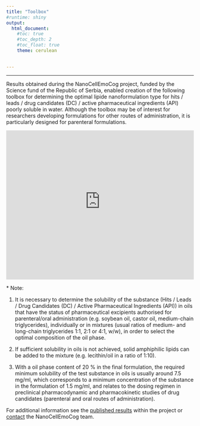 ---
title: "Toolbox"
#runtime: shiny
output: 
  html_document:
    #toc: true
    #toc_depth: 2
    #toc_float: true
    theme: cerulean
    

---
<style type="text/css">
h1.title {
  font-size: 30px;
}

h1 { /* Header 1 */
  font-size: 20px
}
</style>
***

Results obtained during the NanoCellEmoCog project, funded by the Science fund of the Republic of Serbia, enabled creation of the following toolbox for determining the optimal lipide nanoformulation type for hits / leads / drug candidates (DC) / active pharmaceutical ingredients (API)  poorly soluble in water. Although the toolbox may be of interest for researchers developing formulations for other routes of administration, it is particularly designed for parenteral formulations.

&NewLine;
&NewLine;

<iframe height="400" width="100%" frameborder="no" src="https://nanocellemocog.shinyapps.io/my_app_en/"> </iframe>

&NewLine;
&NewLine;

\* Note:

1. It is necessary to determine the solubility of the substance (Hits / Leads / Drug Candidates (DC) / Active Pharmaceutical Ingredients (API)) in oils that have the status of pharmaceutical excipients authorised for parenteral/oral administration (e.g. soybean oil, castor oil, medium-chain triglycerides), individually or in mixtures (usual ratios of medium- and long-chain triglycerides 1:1, 2:1 or 4:1, w/w), in order to select the optimal composition of the oil phase.

2. If sufficient solubility in oils is not achieved, solid amphiphilic lipids can be added to the mixture (e.g. lecithin/oil in a ratio of 1:10).

3. With a oil phase content of 20 % in the final formulation, the required minimum solubility of the test substance in oils is usually around 7.5 mg/ml, which corresponds to a minimum concentration of the substance in the formulation of 1.5 mg/ml, and relates to the dosing regimen in preclinical pharmacodynamic and pharmacokinetic studies of drug candidates (parenteral and oral routes of administration).

&NewLine;
&NewLine;

For additional information see the [published results](https://nanocellemocog.github.io/NanoCellEmoCogEngl/publications_en.html) within the project or [contact](https://nanocellemocog.github.io/NanoCellEmoCogEngl/contact_en.html) the NanoCellEmoCog team.